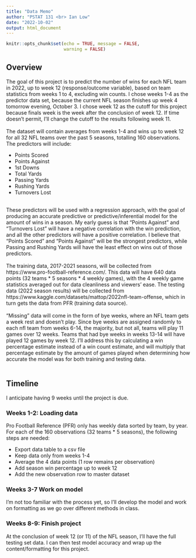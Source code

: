 ```yaml
---
title: "Data Memo"
author: "PSTAT 131 <br> Ian Low"
date: "2022-10-02"
output: html_document
---
```


```r
knitr::opts_chunk$set(echo = TRUE, message = FALSE,
                      warning = FALSE)
```

## Overview
The goal of this project is to predict the number of wins for each NFL team in 2022, up to week 12 (response/outcome variable), based on team statistics from weeks 1 to 4, excluding win counts. I chose weeks 1-4 as the predictor data set, because the current NFL season finishes up week 4 tomorrow evening, October 3. I chose week 12 as the cutoff for this project because finals week is the week after the conclusion of week 12. If time doesn't permit, I'll change the cutoff to the results following week 11. \
\
The dataset will contain averages from weeks 1-4 and wins up to week 12 for all 32 NFL teams over the past 5 seasons, totalling 160 observations. The predictors will include: 

* Points Scored
* Points Against
* 1st Downs
* Total Yards
* Passing Yards
* Rushing Yards
* Turnovers Lost 

\
These predictors will be used with a regression approach, with the goal of producing an accurate predictive or predictive/inferential model for the amount of wins in a season. My early guess is that "Points Against" and "Turnovers Lost" will have a negative correlation with the win prediction, and all the other predictors will have a positive correlation. I believe that "Points Scored" and "Points Against" will be the strongest predictors, while Passing and Rushing Yards will have the least effect on wins out of those predictors. \
\
The training data, 2017-2021 seasons, will be collected from https://www.pro-football-reference.com/. This data will have 640 data points (32 teams * 5 seasons * 4 weekly games), with the 4 weekly game statistics averaged out for data cleanliness and viewers' ease. The testing data (2022 season results) will be collected from https://www.kaggle.com/datasets/mattop/2022nfl-team-offense, which in turn gets the data from PFR (training data source). \
\
"Missing" data will come in the form of bye weeks, where an NFL team gets a week rest and doesn't play. Since bye weeks are assigned randomly to each nfl team from weeks 6-14, the majority, but not all, teams will play 11 games over 12 weeks. Teams that had bye weeks in weeks 13-14 will have played 12 games by week 12. I'll address this by calculating a win percentage estimate instead of a win count estimate, and will multiply that percentage estimate by the amount of games played when determining how accurate the model was for both training and testing data. \
\

## Timeline
I anticipate having 9 weeks until the project is due.

### Weeks 1-2: Loading data
Pro Football Reference (PFR) only has weekly data sorted by team, by year. For each of the 160 observations (32 teams * 5 seasons), the following steps are needed: 

* Export data table to a csv file
* Keep data only from weeks 1-4
* Average the 4 data points (1 row remains per observation) 
* Add season win percentage up to week 12
* Add the new observation row to master dataset
\

### Weeks 3-7 Work on model
I'm not too familiar with the process yet, so I'll develop the model and work on formatting as we go over different methods in class. 
\

### Weeks 8-9: Finish project
At the conclusion of week 12 (or 11) of the NFL season, I'll have the full testing set data. I can then test model accuracy and wrap up the content/formatting for this project.